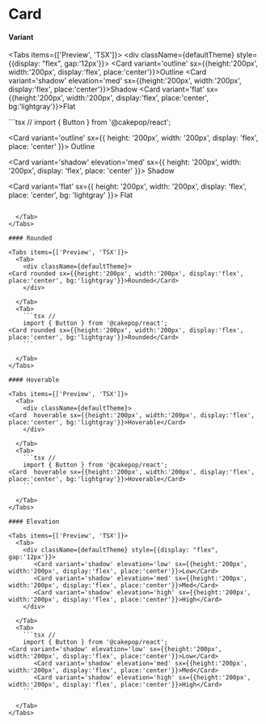 
# Card

#### Variant

<Tabs items={['Preview', 'TSX']}>
  <Tab>
    <div className={defaultTheme} style={{display: "flex", gap:'12px'}}>
      <Card variant='outline' sx={{height:'200px', width:'200px', display:'flex', place:'center'}}>Outline</Card>
      <Card variant='shadow' elevation='med' sx={{height:'200px', width:'200px', display:'flex', place:'center'}}>Shadow</Card>
      <Card variant='flat' sx={{height:'200px', width:'200px', display:'flex', place:'center', bg:'lightgray'}}>Flat</Card>
    </div>

  </Tab>
  <Tab>
    ```tsx //
    import { Button } from '@cakepop/react';

<Card variant='outline' sx={{ height: '200px', width: '200px', display: 'flex', place: 'center' }}>
  Outline
</Card>

<Card
  variant='shadow'
  elevation='med'
  sx={{ height: '200px', width: '200px', display: 'flex', place: 'center' }}>
  Shadow
</Card>

<Card
  variant='flat'
  sx={{ height: '200px', width: '200px', display: 'flex', place: 'center', bg: 'lightgray' }}>
  Flat
</Card>
```

  </Tab>
</Tabs>

#### Rounded

<Tabs items={['Preview', 'TSX']}>
  <Tab>
    <div className={defaultTheme}>
<Card rounded sx={{height:'200px', width:'200px', display:'flex', place:'center', bg:'lightgray'}}>Rounded</Card>
    </div>

  </Tab>
  <Tab>
    ```tsx //
    import { Button } from '@cakepop/react';
<Card rounded sx={{height:'200px', width:'200px', display:'flex', place:'center', bg:'lightgray'}}>Rounded</Card>
    ```

  </Tab>
</Tabs>

#### Hoverable

<Tabs items={['Preview', 'TSX']}>
  <Tab>
    <div className={defaultTheme}>
<Card  hoverable sx={{height:'200px', width:'200px', display:'flex', place:'center', bg:'lightgray'}}>Hoverable</Card>
    </div>

  </Tab>
  <Tab>
    ```tsx //
    import { Button } from '@cakepop/react';
<Card  hoverable sx={{height:'200px', width:'200px', display:'flex', place:'center', bg:'lightgray'}}>Hoverable</Card>
    ```

  </Tab>
</Tabs>

#### Elevation

<Tabs items={['Preview', 'TSX']}>
  <Tab>
    <div className={defaultTheme} style={{display: "flex", gap:'12px'}}>
       <Card variant='shadow' elevation='low' sx={{height:'200px', width:'200px', display:'flex', place:'center'}}>Low</Card>
       <Card variant='shadow' elevation='med' sx={{height:'200px', width:'200px', display:'flex', place:'center'}}>Med</Card>
       <Card variant='shadow' elevation='high' sx={{height:'200px', width:'200px', display:'flex', place:'center'}}>High</Card>
    </div>

  </Tab>
  <Tab>
    ```tsx //
    import { Button } from '@cakepop/react';
<Card variant='shadow' elevation='low' sx={{height:'200px', width:'200px', display:'flex', place:'center'}}>Low</Card>
       <Card variant='shadow' elevation='med' sx={{height:'200px', width:'200px', display:'flex', place:'center'}}>Med</Card>
       <Card variant='shadow' elevation='high' sx={{height:'200px', width:'200px', display:'flex', place:'center'}}>High</Card>
    ```

  </Tab>
</Tabs>
